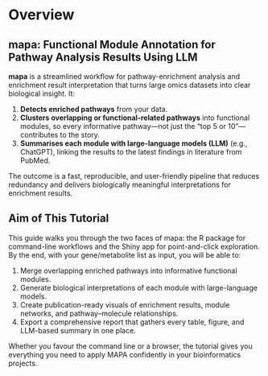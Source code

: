 # Overview {.unnumbered}

## mapa: Functional Module Annotation for Pathway Analysis Results Using LLM

**mapa** is a streamlined workflow for pathway-enrichment analysis and enrichment result interpretation that turns large omics datasets into clear biological insight. It:

1.  **Detects enriched pathways** from your data.
2.  **Clusters overlapping or functional-related pathways** into functional modules, so every informative pathway—not just the "top 5 or 10"—contributes to the story.
3.  **Summarises each module with large-language models (LLM)** (e.g., ChatGPT), linking the results to the latest findings in literature from PubMed.

The outcome is a fast, reproducible, and user-friendly pipeline that reduces redundancy and delivers biologically meaningful interpretations for enrichment results.

## Aim of This Tutorial

This guide walks you through the two faces of mapa: the R package for command-line workflows and the Shiny app for point-and-click exploration. By the end, with your gene/metabolite list as input, you will be able to:

1.  Merge overlapping enriched pathways into informative functional modules.
2.  Generate biological interpretations of each module with large-language models.
3.  Create publication-ready visuals of enrichment results, module networks, and pathway–molecule relationships.
4.  Export a comprehensive report that gathers every table, figure, and LLM-based summary in one place.

Whether you favour the command line or a browser, the tutorial gives you everything you need to apply MAPA confidently in your bioinformatics projects.
